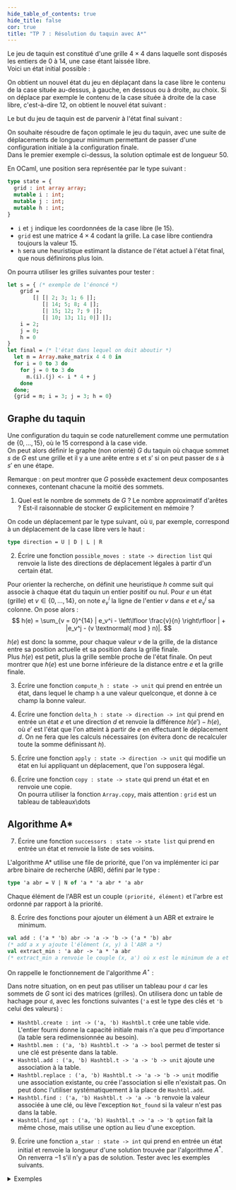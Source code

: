 ```yaml
---
hide_table_of_contents: true
hide_title: false
cor: true
title: "TP 7 : Résolution du taquin avec A*"
---
```



Le jeu de taquin est constitué d'une grille $4 \times 4$ dans laquelle
sont disposés les entiers de $0$ à $14$, une case étant laissée libre.  
Voici un état initial possible :

<center>
<ThemedImage
  alt="Taquin"
  sources={{
    light: useBaseUrl('/img/taquin_1.png'),
    dark: useBaseUrl('/img/taquin_1.png'),
  }}
  width={"20%"}
/>
</center>

On obtient un nouvel état du jeu en déplaçant dans la case libre le
contenu de la case située au-dessus, à gauche, en dessous ou à droite, au
choix. Si on déplace par exemple le contenu de la case située à droite de
la case libre, c'est-à-dire 12, on obtient le nouvel état suivant :

<center><ThemedImage
  alt="Taquin"
  sources={{
    light: useBaseUrl('/img/taquin_2.png'),
    dark: useBaseUrl('/img/taquin_2.png'),
  }}
  width={"18%"}
/></center>

Le but du jeu de taquin est de parvenir à l'état final suivant :

<center><ThemedImage
  alt="Taquin"
  sources={{
    light: useBaseUrl('/img/taquin_3.png'),
    dark: useBaseUrl('/img/taquin_3.png'),
  }}
  width={"18%"}
/></center>

On souhaite résoudre de façon optimale le jeu du taquin,
avec une suite de déplacements de longueur
minimum permettant de passer d'une configuration initiale à
la configuration finale.  
Dans le premier exemple ci-dessus, la solution optimale est de longueur 50.

En OCaml, une position sera représentée par le type suivant :

```ocaml
type state = {
  grid : int array array;
  mutable i : int;
  mutable j : int;
  mutable h : int;
}
```

- `i` et `j` indique les coordonnées de la case libre (le 15).
- `grid` est une matrice $4 \times 4$ codant la grille.
        La case libre contiendra toujours la valeur $15$.
- `h` sera une heuristique estimant la distance de l'état
        actuel à l'état final, que nous définirons plus loin.

On pourra utiliser les grilles suivantes pour tester :

```ocaml
let s = { (* exemple de l'énoncé *)
    grid =
        [| [| 2; 3; 1; 6 |];
           [| 14; 5; 8; 4 |];
           [| 15; 12; 7; 9 |];
           [| 10; 13; 11; 0|] |];
    i = 2;
    j = 0;
    h = 0
}
let final = (* l'état dans lequel on doit aboutir *)
  let m = Array.make_matrix 4 4 0 in
  for i = 0 to 3 do
    for j = 0 to 3 do
      m.(i).(j) <- i * 4 + j
    done
  done;
  {grid = m; i = 3; j = 3; h = 0}
```

## Graphe du taquin

Une configuration du taquin se code naturellement comme une
permutation de $\{0, ..., 15\}$, où le 15 correspond à la case vide.  
On peut alors définir le graphe (non orienté) $G$ du taquin où chaque sommet $s$ de $G$ est une grille et il y a une arête entre $s$ et $s'$ si on peut passer de $s$ à $s'$ en une étape.

Remarque : on peut montrer que $G$ possède exactement deux composantes connexes,
contenant chacune la moitié des sommets.

1. Quel est le nombre de sommets de $G$ ? Le nombre approximatif d'arêtes ? Est-il raisonnable de stocker $G$ explicitement en mémoire ?

On code un déplacement par le type suivant, où `U`, par exemple,
correspond à un déplacement de la case libre vers le haut :

```ocaml
type direction = U | D | L | R
```

2. Écrire une fonction `possible_moves : state -> direction list` qui renvoie la liste
  des directions de déplacement légales à partir d'un certain état.

Pour orienter la recherche, on définit une heuristique $h$ comme suit qui
associe à chaque état du taquin un entier positif ou nul.
Pour $e$ un état (grille) et $v \in \{0, ..., 14\}$, on note $e_{v}^{i}$
la ligne de l'entier $v$ dans $e$ et $e_{v}^{j}$ sa colonne.
On pose alors :
$$
  h(e)
  = \sum_{v = 0}^{14} | e_v^i - \left\lfloor \frac{v}{n} \right\rfloor |
    + |e_v^j - (v \textnormal{ mod } n)|.
$$

$h(e)$ est donc la somme, pour chaque valeur $v$ de la grille, de la distance entre sa position actuelle et sa position dans la grille finale.  
Plus $h(e)$ est petit, plus la grille semble proche de l'état finale. On peut montrer que $h(e)$ est une borne inférieure de la distance entre $e$ et la grille finale.

3. Écrire une fonction `compute_h : state -> unit` qui prend en entrée un état, dans lequel le champ `h` a une valeur quelconque, et donne à ce champ la bonne valeur.

4. Écrire une fonction `delta_h : state -> direction -> int` qui prend en entrée un état $e$ et une
  direction $d$ et renvoie la différence $h(e') - h(e)$, où $e'$
  est l'état que l'on atteint à partir de $e$ en effectuant le déplacement
  $d$. On ne fera que les calculs nécessaires (on évitera donc de recalculer
  toute la somme définissant $h$).

5. Écrire une fonction `apply : state -> direction -> unit` qui modifie un état en lui appliquant un déplacement, que l'on supposera légal.

6. Écrire une fonction `copy : state -> state` qui prend un état et en renvoie une copie.  
On pourra utiliser la fonction `Array.copy`, mais attention : `grid` est un tableau de tableaux\dots

## Algorithme A*

7. Écrire une fonction `successors : state -> state list` qui prend en entrée un état et renvoie la liste de ses voisins.

L'algorithme A* utilise une file de priorité, que l'on va implémenter ici par arbre binaire de recherche (ABR), défini par le type :
```ocaml
type 'a abr = V | N of 'a * 'a abr * 'a abr
```
Chaque élément de l'ABR est un couple `(priorité, élément)` et l'arbre est ordonné par rapport à la priorité.

8. Écrire des fonctions pour ajouter un élément à un ABR et extraire le minimum.

```ocaml
val add : ('a * 'b) abr -> 'a -> 'b -> ('a * 'b) abr
(* add a x y ajoute l'élément (x, y) à l'ABR a *)
val extract_min : 'a abr -> 'a * 'a abr
(* extract_min a renvoie le couple (x, a') où x est le minimum de a et a' est a privé de x *)
```

On rappelle le fonctionnement de l'algorithme $A^{\star}$ :

<center>
<ThemedImage
  alt="Taquin"
  sources={{
    light: useBaseUrl('/img/astar.png'),
    dark: useBaseUrl('/img/astar.png'),
  }}
  width={"65%"}
/>
</center>

Dans notre situation, on en peut pas utiliser un tableau pour `d` car les sommets de $G$ sont ici des matrices (grilles). On utilisera donc un table de hachage pour `d`, avec les fonctions suivantes (`'a` est le type des clés et `'b` celui des valeurs) :  
- `Hashtbl.create : int -> ('a, 'b) Hashtbl.t` crée une table
        vide. L'entier fourni donne la capacité initiale mais n'a que
        peu d'importance (la table sera redimensionnée au besoin).
- `Hashtbl.mem : ('a, 'b) Hashtbl.t -> 'a -> bool`
        permet de tester si une clé est présente dans la table.
- `Hashtbl.add : ('a, 'b) Hashtbl.t -> 'a -> 'b -> unit` ajoute
        une association à la table.
- `Hashtbl.replace : ('a, 'b) Hashtbl.t -> 'a -> 'b -> unit`
        modifie une association existante, ou crée l'association si
        elle n'existait pas. On peut donc l'utiliser systématiquement à
        la place de `Hashtbl.add`.
- `Hashtbl.find : ('a, 'b) Hashtbl.t -> 'a -> 'b` renvoie
        la valeur associée à une clé, ou lève l'exception
        `Not_found` si la valeur n'est pas dans la table.
- `Hashtbl.find_opt : ('a, 'b) Hashtbl.t -> 'a -> 'b option`
        fait la même chose, mais utilise une option au lieu d'une
        exception.

9. Écrire une fonction `a_star : state -> int` qui prend en entrée un état initial et renvoie la longueur d'une solution trouvée par l'algorithme $A^*$. On renverra $-1$ s'il n'y a pas de solution. Tester avec les exemples suivants.

<details>
<summary>Exemples</summary>

```ocaml
(* the goal state *)
let final =
  let m = Array.make_matrix n n 0 in
  for i = 0 to n - 1 do
    for j = 0 to n - 1 do
      m.(i).(j) <- i * n + j
    done
  done;
  {grid = m; i = n - 1; j = n - 1; h = 0}

let ten =
  let moves = [U; U; L; L; U; R; D; D; L; L] in
  let state = copy final in
  List.iter (apply state) moves;
  state

(* distance 20 *)
let twenty =
  {grid =
    [| [|0; 1; 2; 3|];
      [|12; 4; 5; 6|];
      [|8; 4; 10; 11|];
      [|13; 14; 7; 9|] |];
   i = 1; j = 1; h = 14}

(* distance 30 *)
let thirty =
  {grid =
     [| [|8; 0; 3; 1|];
       [|8; 5; 2; 13|];
       [|6; 4; 11; 7|];
       [|12; 10; 9; 14|] |];
   i = 0; j = 0; h = 22}

(* distance 40 *)
let forty =
  {grid =
     [| [|7; 6; 0; 10|];
       [|1; 12; 11; 3|];
       [|8; 4; 2; 5|];
       [|8; 9; 13; 14|] |];
   i = 2; j = 0; h = 30}

(* distance 50 *)
let fifty =
  let s =
    {grid =
       [| [| 2; 3; 1; 6 |];
          [| 14; 5; 8; 4 |];
          [| 15; 12; 7; 9 |];
          [| 10; 13; 11; 0|] |];
     i = 2;
     j = 3;
     h = 0} in
  compute_h s;
  s

(* distance 64 *)
let sixty_four =
  let s =
    {grid =
       [| [| 15; 14; 11; 7|];
          [| 5; 9; 12; 4|];
          [| 3; 10; 13; 8|];
          [| 2; 6; 0; 1|] |];
     i = 0;
     j = 0;
     h = 0} in
  compute_h s;
  s
```

</details>
